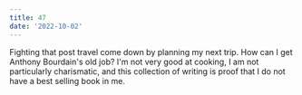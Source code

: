 ```yaml
---
title: 47
date: '2022-10-02'
---
```


Fighting that post travel come down by planning my next trip. How can I get Anthony Bourdain's old job? I'm not very good at cooking, I am not particularly charismatic, and this collection of writing is proof that I do not have a best selling book in me.
